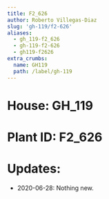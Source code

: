 ```yaml
---
title: F2_626
author: Roberto Villegas-Diaz
slug: 'gh-119/f2-626'
aliases:
  - gh_119-f2_626
  - gh-119-f2-626
  - gh119-f2626
extra_crumbs:
  name: GH119
  path: /label/gh-119
---
```


# **House**: GH_119
# **Plant ID**: F2_626
# **Updates**: 
 - 2020-06-28: Nothing new.
